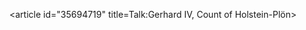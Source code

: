 <article id="35694719" title=Talk:Gerhard IV, Count of Holstein-Plön>
	<talkpage id="35694719" title="Talk:Gerhard IV, Count of Holstein-Plön">
{{WikiProject Biography
|living=no
|class=Stub
|auto=yes
}}
{{Translated page|de|Gerhard IV. (Holstein-Plön)}}
	</talkpage>
</article>